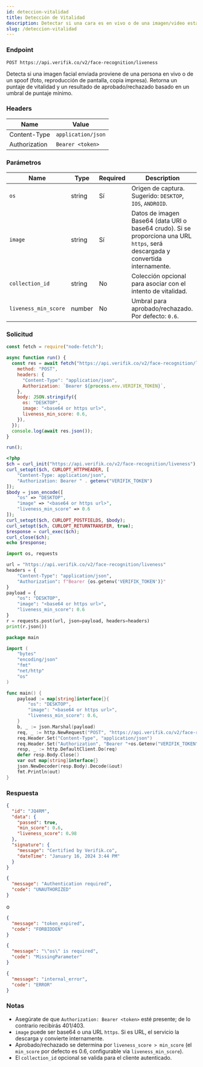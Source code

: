 ```yaml
---
id: deteccion-vitalidad
title: Detección de Vitalidad
description: Detectar si una cara es en vivo o de una imagen/video estático
slug: /deteccion-vitalidad
---
```



### Endpoint

```
POST https://api.verifik.co/v2/face-recognition/liveness
```

Detecta si una imagen facial enviada proviene de una persona en vivo o de un spoof (foto, reproducción de pantalla, copia impresa). Retorna un puntaje de vitalidad y un resultado de aprobado/rechazado basado en un umbral de puntaje mínimo.

### Headers

| Name | Value |
| --- | --- |
| Content-Type | `application/json` |
| Authorization | `Bearer <token>` |

### Parámetros

| Name | Type | Required | Description |
| --- | --- | --- | --- |
| `os` | string | Sí | Origen de captura. Sugerido: `DESKTOP`, `IOS`, `ANDROID`. |
| `image` | string | Sí | Datos de imagen Base64 (data URI o base64 crudo). Si se proporciona una URL `https`, será descargada y convertida internamente. |
| `collection_id` | string | No | Colección opcional para asociar con el intento de vitalidad. |
| `liveness_min_score` | number | No | Umbral para aprobado/rechazado. Por defecto: `0.6`. |

### Solicitud

<Tabs>
  <TabItem value="node" label="Node.js">

```javascript
const fetch = require("node-fetch");

async function run() {
  const res = await fetch("https://api.verifik.co/v2/face-recognition/liveness", {
    method: "POST",
    headers: {
      "Content-Type": "application/json",
      Authorization: `Bearer ${process.env.VERIFIK_TOKEN}`,
    },
    body: JSON.stringify({
      os: "DESKTOP",
      image: "<base64 or https url>",
      liveness_min_score: 0.6,
    }),
  });
  console.log(await res.json());
}

run();
```

  </TabItem>
  <TabItem value="php" label="PHP">

```php
<?php
$ch = curl_init("https://api.verifik.co/v2/face-recognition/liveness");
curl_setopt($ch, CURLOPT_HTTPHEADER, [
    "Content-Type: application/json",
    "Authorization: Bearer " . getenv("VERIFIK_TOKEN")
]);
$body = json_encode([
    "os" => "DESKTOP",
    "image" => "<base64 or https url>",
    "liveness_min_score" => 0.6
]);
curl_setopt($ch, CURLOPT_POSTFIELDS, $body);
curl_setopt($ch, CURLOPT_RETURNTRANSFER, true);
$response = curl_exec($ch);
curl_close($ch);
echo $response;
```

  </TabItem>
  <TabItem value="python" label="Python">

```python
import os, requests

url = "https://api.verifik.co/v2/face-recognition/liveness"
headers = {
    "Content-Type": "application/json",
    "Authorization": f"Bearer {os.getenv('VERIFIK_TOKEN')}"
}
payload = {
    "os": "DESKTOP",
    "image": "<base64 or https url>",
    "liveness_min_score": 0.6
}
r = requests.post(url, json=payload, headers=headers)
print(r.json())
```

  </TabItem>
  <TabItem value="go" label="Go">

```go
package main

import (
    "bytes"
    "encoding/json"
    "fmt"
    "net/http"
    "os"
)

func main() {
    payload := map[string]interface{}{
        "os": "DESKTOP",
        "image": "<base64 or https url>",
        "liveness_min_score": 0.6,
    }
    b, _ := json.Marshal(payload)
    req, _ := http.NewRequest("POST", "https://api.verifik.co/v2/face-recognition/liveness", bytes.NewBuffer(b))
    req.Header.Set("Content-Type", "application/json")
    req.Header.Set("Authorization", "Bearer "+os.Getenv("VERIFIK_TOKEN"))
    resp, _ := http.DefaultClient.Do(req)
    defer resp.Body.Close()
    var out map[string]interface{}
    json.NewDecoder(resp.Body).Decode(&out)
    fmt.Println(out)
}
```

  </TabItem>
</Tabs>

### Respuesta

<Tabs>
  <TabItem value="200" label="200">

```json
{
  "id": "JQ4RM",
  "data": {
    "passed": true,
    "min_score": 0.6,
    "liveness_score": 0.98
  },
  "signature": {
    "message": "Certified by Verifik.co",
    "dateTime": "January 16, 2024 3:44 PM"
  }
}
```

  </TabItem>
  <TabItem value="401-403" label="401/403">

```json
{
  "message": "Authentication required",
  "code": "UNAUTHORIZED"
}
```

o

```json
{
  "message": "token_expired",
  "code": "FORBIDDEN"
}
```

  </TabItem>
  <TabItem value="409" label="409">

```json
{
  "message": "\"os\" is required",
  "code": "MissingParameter"
}
```

  </TabItem>
  <TabItem value="500" label="500">

```json
{
  "message": "internal_error",
  "code": "ERROR"
}
```

  </TabItem>
</Tabs>

### Notas

- Asegúrate de que `Authorization: Bearer <token>` esté presente; de lo contrario recibirás 401/403.
- `image` puede ser base64 o una URL `https`. Si es URL, el servicio la descarga y convierte internamente.
- Aprobado/rechazado se determina por `liveness_score > min_score` (el `min_score` por defecto es 0.6, configurable via `liveness_min_score`).
- El `collection_id` opcional se valida para el cliente autenticado.

